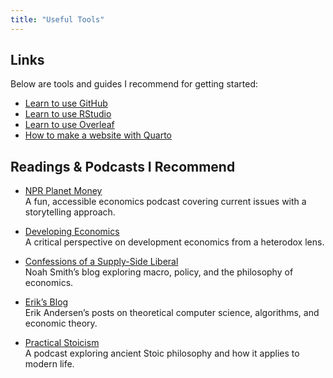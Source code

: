 ```yaml
---
title: "Useful Tools"
---
```


## Links

Below are tools and guides I recommend for getting started:

- [Learn to use GitHub](https://happygitwithr.com/)
- [Learn to use RStudio](https://education.rstudio.com/learn/beginner/)
- [Learn to use Overleaf](https://www.overleaf.com/learn/latex/Learn_LaTeX_in_30_minutes)
- [How to make a website with Quarto](https://quarto.org/docs/websites/)

## Readings & Podcasts I Recommend

- [NPR Planet Money](https://www.npr.org/podcasts/510289/planet-money/)  
  A fun, accessible economics podcast covering current issues with a storytelling approach.

- [Developing Economics](https://developingeconomics.org/)  
  A critical perspective on development economics from a heterodox lens.

- [Confessions of a Supply-Side Liberal](https://blog.supplysideliberal.com/)  
  Noah Smith’s blog exploring macro, policy, and the philosophy of economics.

- [Erik's Blog](https://erik-t-andersen.com/blog/blog)  
  Erik Andersen’s posts on theoretical computer science, algorithms, and economic theory.
  
- [Practical Stoicism](https://stoicismpod.com/)  
  A podcast exploring ancient Stoic philosophy and how it applies to modern life.

